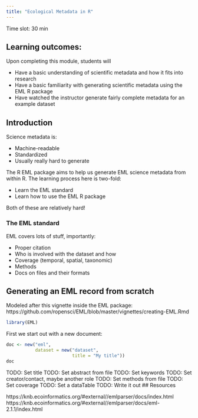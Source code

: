 ```yaml
---
title: "Ecological Metadata in R"
---
```


Time slot: 30 min

## Learning outcomes:

Upon completing this module, students will

- Have a basic understanding of scientific metadata and how it fits into research
- Have a basic familiarity with generating scientific metadata using the EML R package
- Have watched the instructor generate fairly complete metadata for an example dataset

## Introduction

Science metadata is:

- Machine-readable
- Standardized
- Usually really hard to generate

The R EML package aims to help us generate EML science metadata from within R.
The learning process here is two-fold:

- Learn the EML standard
- Learn how to use the EML R package

Both of these are relatively hard!

### The EML standard

EML covers lots of stuff, importantly:

- Proper citation
- Who is involved with the dataset and how
- Coverage (temporal, spatial, taxonomic)
- Methods
- Docs on files and their formats

## Generating an EML record from scratch

Modeled after this vignette inside the EML package: https://github.com/ropensci/EML/blob/master/vignettes/creating-EML.Rmd

```r
library(EML)
```

First we start out with a new document:

```r
doc <- new("eml",
           dataset = new("dataset",
                         title = "My title"))
doc
```

TODO: Set title
TODO: Set abstract from file
TODO: Set keywords
TODO: Set creator/contact, maybe another role
TODO: Set methods from file
TODO: Set coverage
TODO: Set a dataTable
TODO: Write it out
## Resources

https://knb.ecoinformatics.org/#external//emlparser/docs/index.html
https://knb.ecoinformatics.org/#external//emlparser/docs/eml-2.1.1/index.html